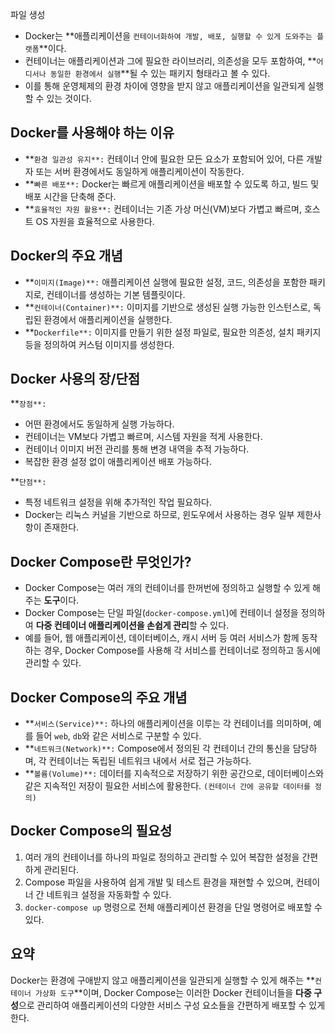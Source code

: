 파일 생성

- Docker는 **애플리케이션을 `컨테이너화하여 개발, 배포, 실행할 수 있게 도와주는 플랫폼`**이다.
- 컨테이너는 애플리케이션과 그에 필요한 라이브러리, 의존성을 모두 포함하여, **`어디서나 동일한 환경에서 실행`**될 수 있는 패키지 형태라고 볼 수 있다.
- 이를 통해 운영체제의 환경 차이에 영향을 받지 않고 애플리케이션을 일관되게 실행할 수 있는 것이다.

## Docker를 사용해야 하는 이유

- **`환경 일관성 유지**:` 컨테이너 안에 필요한 모든 요소가 포함되어 있어, 다른 개발자 또는 서버 환경에서도 동일하게 애플리케이션이 작동한다.
- **`빠른 배포**:` Docker는 빠르게 애플리케이션을 배포할 수 있도록 하고, 빌드 및 배포 시간을 단축해 준다.
- **`효율적인 자원 활용**:` 컨테이너는 기존 가상 머신(VM)보다 가볍고 빠르며, 호스트 OS 자원을 효율적으로 사용한다.

## Docker의 주요 개념

- **`이미지(Image)**:` 애플리케이션 실행에 필요한 설정, 코드, 의존성을 포함한 패키지로, 컨테이너를 생성하는 기본 템플릿이다.
- **`컨테이너(Container)**:` 이미지를 기반으로 생성된 실행 가능한 인스턴스로, 독립된 환경에서 애플리케이션을 실행한다.
- **`Dockerfile**:` 이미지를 만들기 위한 설정 파일로, 필요한 의존성, 설치 패키지 등을 정의하여 커스텀 이미지를 생성한다.

## Docker 사용의 장/단점

**`장점**:`

- 어떤 환경에서도 동일하게 실행 가능하다.
- 컨테이너는 VM보다 가볍고 빠르며, 시스템 자원을 적게 사용한다.
- 컨테이너 이미지 버전 관리를 통해 변경 내역을 추적 가능하다.
- 복잡한 환경 설정 없이 애플리케이션 배포 가능하다.

**`단점**:`

- 특정 네트워크 설정을 위해 추가적인 작업 필요하다.
- Docker는 리눅스 커널을 기반으로 하므로, 윈도우에서 사용하는 경우 일부 제한사항이 존재한다.

## **Docker Compose란 무엇인가?**

- Docker Compose는 여러 개의 컨테이너를 한꺼번에 정의하고 실행할 수 있게 해주는 **도구**이다.
- Docker Compose는 단일 파일(`docker-compose.yml`)에 컨테이너 설정을 정의하여 **다중 컨테이너 애플리케이션을 손쉽게 관리**할 수 있다.
- 예를 들어, 웹 애플리케이션, 데이터베이스, 캐시 서버 등 여러 서비스가 함께 동작하는 경우, Docker Compose를 사용해 각 서비스를 컨테이너로 정의하고 동시에 관리할 수 있다.

## Docker Compose의 주요 개념

- **`서비스(Service)**:` 하나의 애플리케이션을 이루는 각 컨테이너를 의미하며, 예를 들어 `web`, `db`와 같은 서비스로 구분할 수 있다.
- **`네트워크(Network)**:` Compose에서 정의된 각 컨테이너 간의 통신을 담당하며, 각 컨테이너는 독립된 네트워크 내에서 서로 접근 가능하다.
- **`볼륨(Volume)**:` 데이터를 지속적으로 저장하기 위한 공간으로, 데이터베이스와 같은 지속적인 저장이 필요한 서비스에 활용한다. `(컨테이너 간에 공유할 데이터를 정의)`

## Docker Compose의 필요성

1. 여러 개의 컨테이너를 하나의 파일로 정의하고 관리할 수 있어 복잡한 설정을 간편하게 관리된다.
2. Compose 파일을 사용하여 쉽게 개발 및 테스트 환경을 재현할 수 있으며, 컨테이너 간 네트워크 설정을 자동화할 수 있다.
3. `docker-compose up` 명령으로 전체 애플리케이션 환경을 단일 명령어로 배포할 수 있다.

## 요약

Docker는 환경에 구애받지 않고 애플리케이션을 일관되게 실행할 수 있게 해주는 **`컨테이너 가상화 도구`**이며, Docker Compose는 이러한 Docker 컨테이너들을 **다중 구성**으로 관리하여 애플리케이션의 다양한 서비스 구성 요소들을 간편하게 배포할 수 있게 한다.